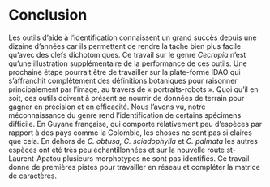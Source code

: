 # Conclusion
Les outils d’aide à l’identification connaissent un grand succès depuis une dizaine d’années car ils permettent de rendre la tache bien plus facile qu’avec des clefs dichotomiques. Ce travail sur le genre *Cecropia* n’est qu’une illustration supplémentaire de la performance de ces outils. Une prochaine étape pourrait être de travailler sur la plate-forme IDAO qui s’affranchit complètement des définitions botaniques pour raisonner principalement par l’image, au travers de « portraits-robots ». Quoi qu’il en soit, ces outils doivent à présent se nourrir de données de terrain pour gagner en précision et en efficacité. Nous l’avons vu, notre méconnaissance du genre rend l’identification de certains spécimens difficile. En Guyane française, qui comporte relativement peu d’espèces par rapport à des pays comme la Colombie, les choses ne sont pas si claires que cela. En dehors de *C. obtusa, C. sciadophylla* et *C. palmata* les autres espèces ont été très peu échantillonnées et sur la nouvelle route st-Laurent-Apatou plusieurs morphotypes ne sont pas identifiés. Ce travail donne de premières pistes pour travailler en réseau et compléter la matrice de caractères.
\pagebreak